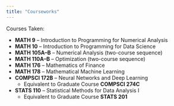 ```yaml
---
title: "Courseworks"
---
```


Courses Taken:

- **MATH 9** – Introduction to Programming for Numerical Analysis  
- **MATH 10** – Introduction to Programming for Data Science  
- **MATH 105A–B** – Numerical Analysis (two-course sequence)  
- **MATH 110A–B** – Optimization (two-course sequence)  
- **MATH 176** – Mathematics of Finance  
- **MATH 178** – Mathematical Machine Learning  
- **COMPSCI 172B** – Neural Networks and Deep Learning  
  - Equivalent to Graduate Course **COMPSCI 274C**  
- **STATS 110** – Statistical Methods for Data Analysis I  
  - Equivalent to Graduate Course **STATS 201**  
